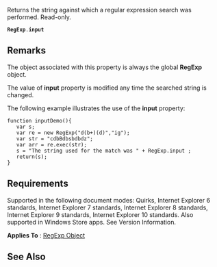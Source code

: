 Returns the string against which a regular expression search was performed. Read-only.

 '''RegExp'''.'''input'''

==Remarks==
The object associated with this property is always the global '''RegExp''' object.

The value of '''input''' property is modified any time the searched string is changed.

The following example illustrates the use of the '''input''' property:

 function inputDemo(){
    var s;
    var re = new RegExp("d(b+)(d)","ig");
    var str = "cdbBdbsbdbdz";
    var arr = re.exec(str);
    s = "The string used for the match was " + RegExp.input ; 
    return(s);
 }

==Requirements==
Supported in the following document modes: Quirks, Internet Explorer 6 standards, Internet Explorer 7 standards, Internet Explorer 8 standards, Internet Explorer 9 standards, Internet Explorer 10 standards. Also supported in Windows Store apps. See Version Information.

'''Applies To''' : [[javascript/RegExp|RegExp Object]]


==See Also==

              
